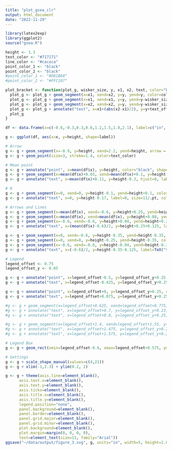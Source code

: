 ```yaml
---
title: "plot_gsea_clr"
output: html_document
date: "2022-11-29"
---
```


```r
library(latex2exp)
library(ggplot2)
source("gsea.R")
```

```r
height <- 1.3
text_color <- "#717171"
line_color <- "#cacaca"
point_color_1 <- "black"
point_color_2 <- "black"
#point_color_1 <- "#D81B60"
#point_color_2 <- "#FFC107"

plot_bracket <- function(plot_g, wisker_size, y, x1, x2, text, color="black", text_size=2.5, text_offset=0.05) {
  plot_g <- plot_g + geom_segment(x=x1, xend=x2, y=y, yend=y, color=color)
  plot_g <- plot_g + geom_segment(x=x1, xend=x1, y=y, yend=y-wisker_size, color=color)
  plot_g <- plot_g + geom_segment(x=x2, xend=x2, y=y, yend=y-wisker_size, color=color)
  plot_g <- plot_g + annotate("text", x=x1+(abs(x2-x1)/2), y=y+text_offset, label=text, hjust=0.5, size=text_size, color=color)
  plot_g
}

df <- data.frame(x=c(-0.6,-0.3,0.3,0.6,1.2,1.5,1.8,2.1), label=c("in", "in", "in", "in", "out", "out", "out", "out"))

g <- ggplot(df, aes(x=x, y=height, shape=label))

# Arrow
g <- g + geom_segment(x=-0.9, y=height, xend=2.2, yend=height, arrow = arrow(length = unit(0.03, "npc"), ends="both"), color=line_color) # Arrow
g <- g + geom_point(size=3, stroke=1.4, color=text_color)

# Mean point
g <- g + annotate("point", x=mean(df$x), y=height, color="black", shape=8, size=1.5, stroke=1.25, family="Arial")
g <- g + geom_segment(x=mean(df$x)+0.03, xend=mean(df$x)+0.1, y=height-0.1, yend=height-0.3, arrow=arrow(length = unit(0.03, "npc"), ends="first"), color="black", size=0.35)
g <- g + annotate("text", x=mean(df$x)+0.11, y=height-0.3, hjust=0, label=TeX("$mean(\\theta_1$,...,$\\theta_D)$"), size=11/.pt, color="black", family="Arial")

# 0
g <- g + geom_segment(x=0, xend=0, y=height-0.1, yend=height+0.1, color="black")
g <- g + annotate("text", x=0, y=height-0.17, label=0, size=11/.pt, color="black", family="Arial")

# Arrows and Lines
g <- g + geom_segment(x=mean(df$x), xend=-0.6, y=height+0.25, yend=height+0.25, arrow=arrow(length = unit(0.04, "npc"), ends="last"), color="black", size=0.75)
g <- g + geom_segment(x=mean(df$x), xend=mean(df$x), y=height+0.08, yend=height+0.25, color="black", linetype="11", size=0.3)
g <- g + geom_segment(x=-0.6, xend=-0.6, y=height+0.04, yend=height+0.25, color="black", linetype="11", size=0.3)
g <- g + annotate("text", x=(mean(df$x)-0.6)/2, y=height+0.25+0.125, label=TeX("$\\vartheta_1=\\theta_1-mean(\\theta_1$,...,$\\theta_D)$"), hjust=0.5, size=11/.pt, color="black", family="Arial")

g <- g + geom_segment(x=0, xend=-0.6, y=height-0.35, yend=height-0.35, arrow=arrow(length = unit(0.04, "npc"), ends="last"), color="black", size=0.75)
g <- g + geom_segment(x=0, xend=0, y=height-0.25, yend=height-0.35, color="black", linetype="11", size=0.3)
g <- g + geom_segment(x=-0.6, xend=-0.6, y=height-0.04, yend=height-0.35, color="black", linetype="11", size=0.3)
g <- g + annotate("text", x=(-0.6)/2, y=height-0.35-0.125, label=TeX("$\\theta_1$"), hjust=0.5, size=11/.pt, color="black", family="Arial")

# Legend
legend_offset <- 0.75
legend_offset_y <- 0.05

g <- g + annotate("point", x=legend_offset-0.5, y=legend_offset_y+0.25, color=text_color, shape=4, size=3, stroke=1.4)
g <- g + annotate("text", x=legend_offset-0.425, y=legend_offset_y+0.25, color=text_color, hjust=0, label="In Set", size=10/.pt, family="Arial")

g <- g + annotate("point", x=legend_offset+0, y=legend_offset_y+0.25, color=text_color, shape=21, size=3, stroke=1.4)
g <- g + annotate("text", x=legend_offset+0.075, y=legend_offset_y+0.25, color=text_color, hjust=0, label="Not In Set", size=10/.pt, family="Arial")

#g <- g + geom_segment(x=legend_offset+0.625, xend=legend_offset+0.775, y=legend_offset_y+0.265, yend=legend_offset_y+0.265, arrow=arrow(length = unit(0.03, "npc"), ends="first"), color="#1E88E5", size=0.25)
#g <- g + annotate("text", x=legend_offset+0.7, y=legend_offset_y+0.23, color="#1E88E5", hjust=0, label=TeX("\\theta"), size=1.5)
#g <- g + annotate("text", x=legend_offset+0.8, y=legend_offset_y+0.25, color=text_color, hjust=0, label="GSEA-LFC", size=3)

#g <- g + geom_segment(x=legend_offset+1.4, xend=legend_offset+1.55, y=legend_offset_y+0.265, yend=legend_offset_y+0.265, arrow=arrow(length = unit(0.03, "npc"), ends="first"), color="#D81B60", size=0.25)
#g <- g + annotate("text", x=legend_offset+1.475, y=legend_offset_y+0.23, color="#D81B60", hjust=0, label=TeX("\\vartheta"), size=1.5)
#g <- g + annotate("text", x=legend_offset+1.575, y=legend_offset_y+0.25, color=text_color, hjust=0, label="GSEA-CLR", size=3)

# Legend Box
g <- g + geom_rect(xmin=legend_offset-0.6, xmax=legend_offset+0.575, ymin=legend_offset_y+0.125, ymax=legend_offset_y+0.4, color=text_color, alpha=0, size=0.5)

# Settings
g <- g + scale_shape_manual(values=c(4,21))
g <- g + xlim(-1,2.3) + ylim(0.2, 2)

g <- g + theme(axis.line=element_blank(),
      axis.text.x=element_blank(),
      axis.text.y=element_blank(),
      axis.ticks=element_blank(),
      axis.title.x=element_blank(),
      axis.title.y=element_blank(),
      legend.position="none",
      panel.background=element_blank(),
      panel.border=element_blank(),
      panel.grid.major=element_blank(),
      panel.grid.minor=element_blank(),
      plot.background=element_blank(),
      plot.margin=margin(0, 0, 0, 0),
      text=element_text(size=11, family="Arial"))
ggsave("~/data/output/figure_3.svg", g, units="in", width=5, height=1.8)
```
